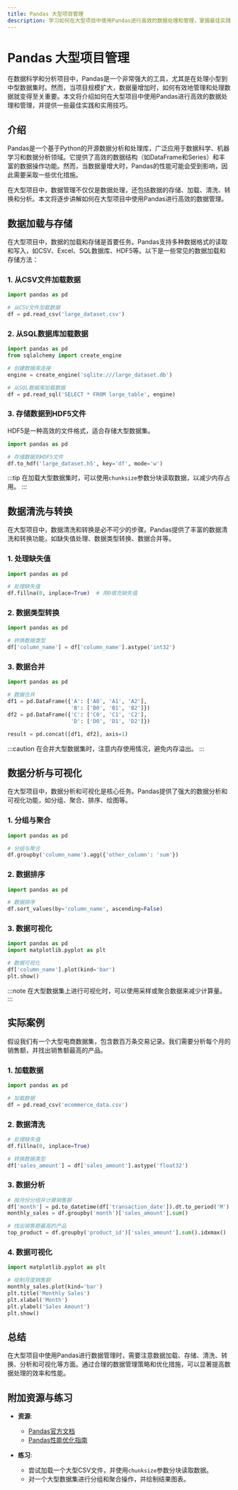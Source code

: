 ```yaml
---
title: Pandas 大型项目管理
description: 学习如何在大型项目中使用Pandas进行高效的数据处理和管理，掌握最佳实践和实用技巧。
---
```


# Pandas 大型项目管理

在数据科学和分析项目中，Pandas是一个非常强大的工具，尤其是在处理小型到中型数据集时。然而，当项目规模扩大，数据量增加时，如何有效地管理和处理数据就变得至关重要。本文将介绍如何在大型项目中使用Pandas进行高效的数据处理和管理，并提供一些最佳实践和实用技巧。

## 介绍

Pandas是一个基于Python的开源数据分析和处理库，广泛应用于数据科学、机器学习和数据分析领域。它提供了高效的数据结构（如DataFrame和Series）和丰富的数据操作功能。然而，当数据量增大时，Pandas的性能可能会受到影响，因此需要采取一些优化措施。

在大型项目中，数据管理不仅仅是数据处理，还包括数据的存储、加载、清洗、转换和分析。本文将逐步讲解如何在大型项目中使用Pandas进行高效的数据管理。

## 数据加载与存储

在大型项目中，数据的加载和存储是首要任务。Pandas支持多种数据格式的读取和写入，如CSV、Excel、SQL数据库、HDF5等。以下是一些常见的数据加载和存储方法：

### 1. 从CSV文件加载数据

```python
import pandas as pd

# 从CSV文件加载数据
df = pd.read_csv('large_dataset.csv')
```

### 2. 从SQL数据库加载数据

```python
import pandas as pd
from sqlalchemy import create_engine

# 创建数据库连接
engine = create_engine('sqlite:///large_dataset.db')

# 从SQL数据库加载数据
df = pd.read_sql('SELECT * FROM large_table', engine)
```

### 3. 存储数据到HDF5文件

HDF5是一种高效的文件格式，适合存储大型数据集。

```python
import pandas as pd

# 存储数据到HDF5文件
df.to_hdf('large_dataset.h5', key='df', mode='w')
```

:::tip
在加载大型数据集时，可以使用`chunksize`参数分块读取数据，以减少内存占用。
:::

## 数据清洗与转换

在大型项目中，数据清洗和转换是必不可少的步骤。Pandas提供了丰富的数据清洗和转换功能，如缺失值处理、数据类型转换、数据合并等。

### 1. 处理缺失值

```python
import pandas as pd

# 处理缺失值
df.fillna(0, inplace=True)  # 用0填充缺失值
```

### 2. 数据类型转换

```python
import pandas as pd

# 转换数据类型
df['column_name'] = df['column_name'].astype('int32')
```

### 3. 数据合并

```python
import pandas as pd

# 数据合并
df1 = pd.DataFrame({'A': ['A0', 'A1', 'A2'],
                    'B': ['B0', 'B1', 'B2']})
df2 = pd.DataFrame({'C': ['C0', 'C1', 'C2'],
                    'D': ['D0', 'D1', 'D2']})

result = pd.concat([df1, df2], axis=1)
```

:::caution
在合并大型数据集时，注意内存使用情况，避免内存溢出。
:::

## 数据分析与可视化

在大型项目中，数据分析和可视化是核心任务。Pandas提供了强大的数据分析和可视化功能，如分组、聚合、排序、绘图等。

### 1. 分组与聚合

```python
import pandas as pd

# 分组与聚合
df.groupby('column_name').agg({'other_column': 'sum'})
```

### 2. 数据排序

```python
import pandas as pd

# 数据排序
df.sort_values(by='column_name', ascending=False)
```

### 3. 数据可视化

```python
import pandas as pd
import matplotlib.pyplot as plt

# 数据可视化
df['column_name'].plot(kind='bar')
plt.show()
```

:::note
在大型数据集上进行可视化时，可以使用采样或聚合数据来减少计算量。
:::

## 实际案例

假设我们有一个大型电商数据集，包含数百万条交易记录。我们需要分析每个月的销售额，并找出销售额最高的产品。

### 1. 加载数据

```python
import pandas as pd

# 加载数据
df = pd.read_csv('ecommerce_data.csv')
```

### 2. 数据清洗

```python
# 处理缺失值
df.fillna(0, inplace=True)

# 转换数据类型
df['sales_amount'] = df['sales_amount'].astype('float32')
```

### 3. 数据分析

```python
# 按月份分组并计算销售额
df['month'] = pd.to_datetime(df['transaction_date']).dt.to_period('M')
monthly_sales = df.groupby('month')['sales_amount'].sum()

# 找出销售额最高的产品
top_product = df.groupby('product_id')['sales_amount'].sum().idxmax()
```

### 4. 数据可视化

```python
import matplotlib.pyplot as plt

# 绘制月度销售额
monthly_sales.plot(kind='bar')
plt.title('Monthly Sales')
plt.xlabel('Month')
plt.ylabel('Sales Amount')
plt.show()
```

## 总结

在大型项目中使用Pandas进行数据管理时，需要注意数据加载、存储、清洗、转换、分析和可视化等方面。通过合理的数据管理策略和优化措施，可以显著提高数据处理的效率和性能。

## 附加资源与练习

- **资源**:
  - [Pandas官方文档](https://pandas.pydata.org/pandas-docs/stable/)
  - [Pandas性能优化指南](https://pandas.pydata.org/pandas-docs/stable/user_guide/enhancingperf.html)

- **练习**:
  - 尝试加载一个大型CSV文件，并使用`chunksize`参数分块读取数据。
  - 对一个大型数据集进行分组和聚合操作，并绘制结果图表。
